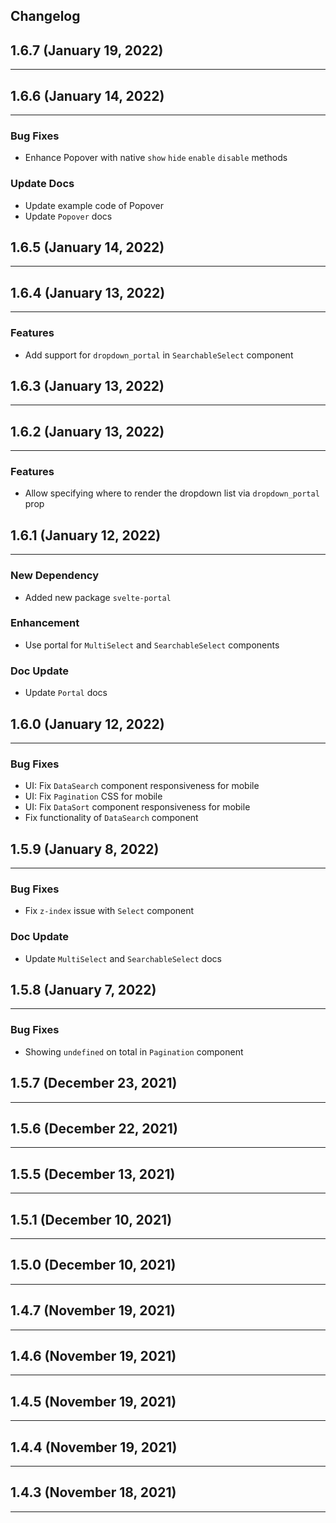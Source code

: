 


<Version />

<Meta
  title="Changelog"
/>

## Changelog

## 1.6.7  (January 19, 2022)
<hr/>

## 1.6.6  (January 14, 2022)
<hr/>

### Bug Fixes
- Enhance Popover with native `show` `hide` `enable` `disable` methods
### Update Docs 
- Update example code of Popover
- Update `Popover` docs

## 1.6.5  (January 14, 2022)
<hr/>

## 1.6.4  (January 13, 2022)
<hr/>

### Features
- Add support for `dropdown_portal` in `SearchableSelect` component
## 1.6.3  (January 13, 2022)
<hr/>

## 1.6.2  (January 13, 2022)
<hr/>

### Features
- Allow specifying where to render the dropdown list via `dropdown_portal` prop

## 1.6.1  (January 12, 2022)
<hr/>

### New Dependency
- Added new package `svelte-portal`
### Enhancement
- Use portal for `MultiSelect` and `SearchableSelect` components
### Doc Update
- Update `Portal` docs

## 1.6.0  (January 12, 2022)
<hr/>

### Bug Fixes
- UI: Fix `DataSearch` component responsiveness for mobile
- UI: Fix `Pagination` CSS for mobile
- UI: Fix `DataSort` component responsiveness for mobile
- Fix functionality of `DataSearch` component

## 1.5.9  (January 8, 2022)
<hr/>

### Bug Fixes
- Fix `z-index` issue with `Select` component
### Doc Update
- Update `MultiSelect` and `SearchableSelect` docs

## 1.5.8  (January 7, 2022)
<hr/>

### Bug Fixes
- Showing `undefined` on total in `Pagination` component

## 1.5.7  (December 23, 2021)
<hr/>

## 1.5.6  (December 22, 2021)
<hr/>

## 1.5.5  (December 13, 2021)
<hr/>

## 1.5.1  (December 10, 2021)
<hr/>

## 1.5.0  (December 10, 2021)
<hr/>

## 1.4.7  (November 19, 2021)
<hr/>

## 1.4.6  (November 19, 2021)
<hr/>

## 1.4.5  (November 19, 2021)
<hr/>

## 1.4.4  (November 19, 2021)
<hr/>

## 1.4.3  (November 18, 2021)
<hr/>